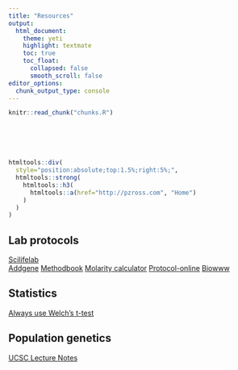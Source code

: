 ```yaml
---
title: "Resources"
output: 
  html_document:
    theme: yeti
    highlight: textmate
    toc: true
    toc_float:
      collapsed: false
      smooth_scroll: false
editor_options: 
  chunk_output_type: console
---
```


<!-- The file chunks.R contains chunks that define default settings -->
```r
knitr::read_chunk("chunks.R")
```

<!-- Update knitr chunk options -->
```r
```

<!-- Insert the date the file was last updated -->
```r
```

<!-- Insert the code version (Git commit SHA1) if Git repository exists and R
 package git2r is installed -->
```r
```

<!-- packages -->
```r
```

<!-- custom defined functions -->
```r
```

```r
htmltools::div(
  style="position:absolute;top:1.5%;right:5%;",
  htmltools::strong(
    htmltools::h3(
      htmltools::a(href="http://pzross.com", "Home")
    )
  )
)
```

## Lab protocols

[Scilifelab](http://www.scilifelab.com/)  
[Addgene](https://www.addgene.org/protocols/)
[Methodbook](http://www.methodbook.net/)
[Molarity calculator](https://owww.molgen.mpg.de/~soldatov/protocols/scripts/h01_04.html)
[Protocol-online](http://www.protocol-online.org/)
[Biowww](http://www.biowww.net/)


## Statistics

[Always use Welch's t-test](http://daniellakens.blogspot.co.uk/2015/01/always-use-welchs-t-test-instead-of.html)

## Population genetics

[UCSC Lecture Notes](http://bio.classes.ucsc.edu/bio107/bio107lectures.htm)